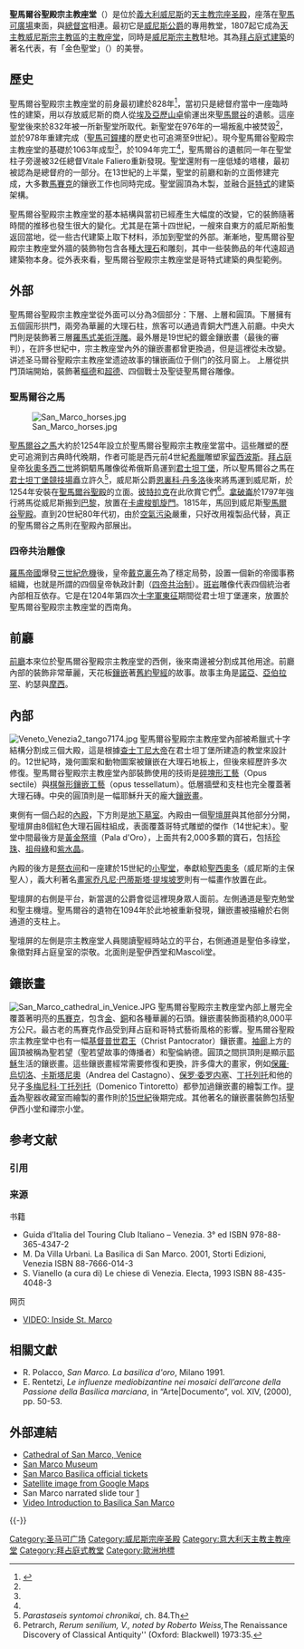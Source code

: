 {{Infobox religious building
|building_name=聖馬爾谷聖殿宗主教座堂<br /><small>{{lang|it|Basilica Cattedrale Patriarcale di San Marco}}</small>
|image=[[Image:Venezia_Basilica_di_San_Marco_Fassade_2.jpg|300px]]
|caption=暮色中的聖馬爾谷聖殿宗主教座堂
|location={{ITA}}[[威尼斯|威尼斯]]
|geo={{Coord|45.4345|N|12.3396|E|type:landmark|display=inline,title}}
|religious_affiliation=[[天主教|天主教]]
|district=[[天主教威尼斯宗主教区|天主教威尼斯宗主教区]]
|consecration_year=1071年10月8日
|status=[[主教座堂|主教座堂]]、[[宗座圣殿|宗座圣殿]]
|leadership=Angelo Scola
|website=[http://www.basilicasanmarco.it/ Basilica di San Marco a Venezia website]
|architect=Domenico I Contarini
|architecture_type=
|architecture_style=[[拜占庭建筑|拜占庭式]]、[[哥特式建筑|哥特式建筑]]
|façade direction=
|year_completed=1617年
|construction_cost=
|capacity=
|length={{convert|76.50|m|ft}}
|width={{convert|62.50|m|ft}}
|width_nave=
|height_max=
|dome_quantity=5
|dome_height_outer={{convert|43|m|ft}}
|dome_height_inner={{convert|28.15|m|ft}}
|dome_dia_outer=
|dome_dia_inner=
|minaret_quantity=
|minaret_height=
|spire_quantity=
|spire_height=
|materials=
}}

'''聖馬爾谷聖殿宗主教座堂'''（{{lang-it|Basilica Cattedrale Patriarcale di San Marco}}）是位於[[義大利|義大利]][[威尼斯|威尼斯]]的[[天主教|天主教]][[宗座圣殿|宗座圣殿]]，座落在[[聖馬可廣場|聖馬可廣場]]東面，與[[总督宫_(威尼斯)|總督宮]]相連。最初它是[[威尼斯公爵|威尼斯公爵]]的專用教堂，1807起它成為[[天主教威尼斯宗主教區|天主教威尼斯宗主教區]]的[[主教座堂|主教座堂]]，同時是[[威尼斯宗主教|威尼斯宗主教]]駐地。其為[[拜占庭式建築|拜占庭式建築]]的著名代表，有「金色聖堂」（{{lang|it|Chiesa d'Oro}}）的美譽。

== 歷史 ==
聖馬爾谷聖殿宗主教座堂的前身最初建於828年<ref name=":0">{{cite book|author=Neil Parkyn|title=世界建築七十奇蹟|year=2004|publisher=猫头鹰出版社|isbn=9867879686}}</ref>，當初只是總督府當中一座臨時性的建築，用以存放威尼斯的商人從[[埃及|埃及]][[亞歷山卓|亞歷山卓]]偷運出來[[聖馬爾谷|聖馬爾谷]]的遺骸。這座聖堂後來於832年被一所新聖堂所取代。新聖堂在976年的一場叛亂中被焚毀<ref name=":0" />，並於978年重建完成（[[聖馬可鐘樓|聖馬可鐘樓]]的歷史也可追溯至9世紀）。現今聖馬爾谷聖殿宗主教座堂的基礎於1063年成型<ref name=":0" />，於1094年完工<ref name=":0" />，聖馬爾谷的遺骸同一年在聖堂柱子旁邊被32任總督Vitale Faliero重新發現。聖堂還附有一座低矮的塔樓，最初被認為是總督府的一部分。在13世紀的上半葉，聖堂的前廳和新的立面修建完成，大多數[[鑲嵌畫|馬賽克]]的鑲嵌工作也同時完成。聖堂圓頂為木製，並融合[[哥特式|哥特式]]的建築架構。

聖馬爾谷聖殿宗主教座堂的基本結構與當初已經產生大幅度的改變，它的裝飾隨著時間的推移也發生很大的變化。尤其是在第十四世紀，一艘來自東方的威尼斯船隻返回當地，從一些古代建築上取下材料，添加到聖堂的外部。漸漸地，聖馬爾谷聖殿宗主教座堂外牆的裝飾物包含各種[[大理石|大理石]]和雕刻，其中一些裝飾品的年代遠超過建築物本身。從外表來看，聖馬爾谷聖殿宗主教座堂是哥特式建築的典型範例。

==外部==
聖馬爾谷聖殿宗主教座堂從外面可以分為3個部分：下層、上層和圓頂。下層擁有五個圓形拱門，兩旁為華麗的大理石柱，旅客可以通過青銅大門進入前廳。中央大門則是裝飾著三層[[羅馬式美術|羅馬式美術]][[浮雕|浮雕]]。最外層是19世紀的鍍金鑲嵌畫（最後的審判），在許多世紀中，宗主教座堂內外的鑲嵌畫都曾更換過，但是這裡從未改變。讲述圣马爾谷聖殿宗主教座堂遗迹故事的镶嵌画位于侧门的弦月窗上。
上層從拱門頂端開始，裝飾著[[樞德|樞德]]和[[超德|超德]]、四個戰士及聖徒聖馬爾谷雕像。

===聖馬爾谷之馬===

[[Image:San_Marco_horses.jpg|thumb]]

[[聖馬爾谷之馬|聖馬爾谷之馬]]大約於1254年設立於聖馬爾谷聖殿宗主教座堂當中。這些雕塑的歷史可追溯到古典時代晚期，作者可能是西元前4世紀[[希臘|希臘]]雕塑家[[留西波斯|留西波斯]]。[[拜占庭|拜占庭]]皇帝[[狄奧多西二世|狄奧多西二世]]將銅駟馬雕像從希俄斯島運到[[君士坦丁堡|君士坦丁堡]]，所以聖馬爾谷之馬在[[君士坦丁堡競技場|君士坦丁堡競技場]]矗立許久<ref>''Parastaseis syntomoi chronikai'', ch. 84.Th</ref>，威尼斯公爵[[恩裏科·丹多洛|恩裏科·丹多洛]]後來將馬運到威尼斯，於1254年安裝在[[聖馬爾谷聖殿|聖馬爾谷聖殿]]的立面。[[彼特拉克|彼特拉克]]在此欣賞它們<ref>Petrarch, ''Rerum senilium, V., noted by Roberto Weiss, ''The Renaissance Discovery of Classical Antiquity'' (Oxford: Blackwell) 1973:35.</ref>。[[拿破崙一世|拿破崙]]於1797年強行將馬從威尼斯搬到[[巴黎|巴黎]]，放置在[[卡盧梭凱旋門|卡盧梭凱旋門]]。1815年，馬回到威尼斯[[聖馬爾谷聖殿|聖馬爾谷聖殿]]。直到20世紀80年代初，由於[[空氣污染|空氣污染]]嚴重，只好改用複製品代替，真正的聖馬爾谷之馬則在聖殿內部展出。

===四帝共治雕像===
[[羅馬帝國|羅馬帝國]]爆發[[三世紀危機|三世紀危機]]後，皇帝[[戴克裏先|戴克裏先]]為了穩定局勢，設置一個新的帝國事務組織，也就是所謂的四個皇帝執政計劃（[[四帝共治制|四帝共治制]]）。[[斑岩|斑岩]]雕像代表四個統治者內部相互依存。它是在1204年第四次[[十字軍東征|十字軍東征]]期間從君士坦丁堡運來，放置於聖馬爾谷聖殿宗主教座堂的西南角。

==前廳==
[[前廳|前廳]]本來位於聖馬爾谷聖殿宗主教座堂的西側，後來南邊被分割成其他用途。前廳內部的裝飾非常華麗，天花板[[鑲嵌畫|鑲嵌]]著[[舊約聖經|舊約聖經]]的故事。故事主角是[[諾亞|諾亞]]、[[亞伯拉罕|亞伯拉罕]]、約瑟與[[摩西|摩西]]。

==內部==

[[File:Veneto_Venezia2_tango7174.jpg|thumb]]
聖馬爾谷聖殿宗主教座堂內部被希臘式十字結構分割成三個大殿，這是根據[[查士丁尼大帝|查士丁尼大帝]]在君士坦丁堡所建造的教堂來設計的。12世紀時，幾何圖案和動物圖案被鑲嵌在大理石地板上，但後來經歷許多次修復。聖馬爾谷聖殿宗主教座堂內部裝飾使用的技術是[[碎塊形工藝|碎塊形工藝]]（Opus sectile）與[[棋盤形鑲嵌工藝|棋盤形鑲嵌工藝]]（opus tessellatum）。低層牆壁和支柱也完全覆蓋著大理石磚。中央的圓頂則是一幅耶穌升天的龐大[[鑲嵌畫|鑲嵌畫]]。

東側有一個凸起的[[內殿|內殿]]，下方則是[[地下墓室|地下墓室]]。內殿由一個[[聖壇屏|聖壇屏]]與其他部分分開，聖壇屏由8個紅色大理石圓柱組成，表面覆蓋哥特式雕塑的傑作（14世紀末）。聖堂中間最後方是[[黃金祭壇|黃金祭壇]]（Pala d'Oro），上面共有2,000多顆的寶石，包括[[珍珠|珍珠]]、[[祖母綠|祖母綠]]和[[紫水晶|紫水晶]]。

內殿的後方是[[祭衣间|祭衣间]]和一座建於15世紀的[[小聖堂|小聖堂]]，奉獻給[[聖西奧多|聖西奧多]]（威尼斯的主保聖人），義大利著名[[畫家|畫家]][[乔凡尼·巴蒂斯塔·提埃坡罗|乔凡尼·巴蒂斯塔·提埃坡罗]]則有一幅畫作放置在此。

聖壇屏的右側是平台，新當選的公爵會從這裡現身眾人面前。左側通道是聖克勉堂和聖主機壇。聖馬爾谷的遺物在1094年於此地被重新發現，鑲嵌畫被描繪於右側通道的支柱上。

聖壇屏的左側是宗主教座堂人員閱讀聖經時站立的平台，右側通道是聖伯多祿堂，象徵對拜占庭皇室的崇敬。北面則是聖伊西堂和Mascoli堂。

==鑲嵌畫==
[[File:San_Marco_cathedral_in_Venice.JPG|thumb]]
聖馬爾谷聖殿宗主教座堂內部上層完全覆蓋著明亮的[[鑲嵌畫|馬賽克]]，包含[[金|金]]、[[銅|銅]]和各種華麗的石頭。鑲嵌畫裝飾面積約8,000平方公尺。最古老的馬賽克作品受到拜占庭和哥特式藝術風格的影響。聖馬爾谷聖殿宗主教座堂中也有一幅[[基督普世君王|基督普世君王]]（Christ Pantocrator）鑲嵌畫。[[袖廊|袖廊]]上方的圓頂被稱為聖若望（聖若望故事的傳播者）和聖倫納德。圓頂之間拱頂則是顯示[[耶穌|耶穌]]生活的鑲嵌畫。這些鑲嵌畫經常需要修復和更換，許多偉大的畫家，例如[[保羅·烏切洛|保羅·烏切洛]]、[[卡斯塔尼奧|卡斯塔尼奧]]（Andrea del Castagno）、[[保罗·委罗内塞|保罗·委罗内塞]]、[[丁托列托|丁托列托]]和他的兒子[[多梅尼科·丁托列托|多梅尼科·丁托列托]]（Domenico Tintoretto）都參加過鑲嵌畫的繪製工作。[[提香|提香]]為聖器收藏室而繪製的畫作則於[[15世紀|15世紀]]後期完成。其他著名的鑲嵌畫裝飾包括聖伊西小堂和禪宗小堂。

== 参考文献 ==
=== 引用 ===
{{Reflist|30em}}

=== 来源 ===
{{refbegin}}
; 书籍
* Guida d’Italia del Touring Club Italiano – Venezia. 3° ed ISBN 978-88-365-4347-2
* M. Da Villa Urbani. La Basilica di San Marco. 2001, Storti Edizioni, Venezia ISBN 88-7666-014-3
* S. Vianello (a cura di) Le chiese di Venezia. Electa, 1993 ISBN 88-435-4048-3

; 网页
* [http://djustd.blogg.se/2010/june/st-marco.html VIDEO: Inside St. Marco] {{Webarchive|url=https://archive.is/20121225053425/http://djustd.blogg.se/2010/june/st-marco.html |date=2012-12-25 }}
{{refend}}

==相關文獻==
* R. Polacco, ''San Marco. La basilica d'oro'', Milano 1991.
* E. Rentetzi, ''Le influenze mediobizantine nei mosaici dell’arcone della Passione della Basilica marciana'', in “Arte|Documento”, vol. XIV, (2000), pp. 50-53.

== 外部連結 ==
{{Commons|Basilica di San Marco|St Mark's Basilica}}
* [http://www.basilicasanmarco.it Cathedral of San Marco, Venice] {{Wayback|url=http://www.basilicasanmarco.it/ |date=20110728105821 }}
* [https://web.archive.org/web/20111002003809/http://www.museosanmarco.it/ San Marco Museum] {{it}}
* [https://web.archive.org/web/20111009062153/http://www.venetoinside.com/en/saint_mark_s_basilica/ San Marco Basilica official tickets]
* [http://maps.google.com/maps?q=venice,+italy&ll=45.434486,12.339320&spn=0.003004,0.010274&t=k&hl=en Satellite image from Google Maps] {{Wayback|url=http://maps.google.com/maps?q=venice,+italy&ll=45.434486,12.339320&spn=0.003004,0.010274&t=k&hl=en |date=20200804055032 }}
* San Marco narrated slide tour [http://www.museumplanet.com/tour.php/venice/sm/0] {{Wayback|url=http://www.museumplanet.com/tour.php/venice/sm/0 |date=20111005005619 }}
* [http://www.webvisionitaly.com/category.php?id=249&ref_genre=&ref_item=428 Video Introduction to Basilica San Marco] {{Wayback|url=http://www.webvisionitaly.com/category.php?id=249&ref_genre=&ref_item=428 |date=20120303035222 }}

{{-}}
{{威尼斯地标}}
{{圣马可广场}}
{{Authority control}}
[[Category:圣马可广场|Category:圣马可广场]]
[[Category:威尼斯宗座圣殿|Category:威尼斯宗座圣殿]]
[[Category:意大利天主教主教座堂|Category:意大利天主教主教座堂]]
[[Category:拜占庭式教堂|Category:拜占庭式教堂]]
[[Category:歐洲地標|Category:歐洲地標]]